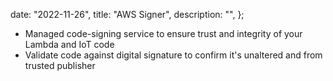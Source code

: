 
  date: "2022-11-26",
  title: "AWS Signer",
  description: "",
};


- Managed code-signing service to ensure trust and integrity of your Lambda and IoT code
- Validate code against digital signature to confirm it's unaltered and from trusted publisher
